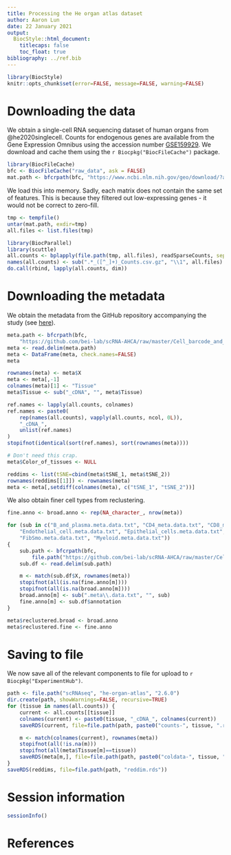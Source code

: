 ```yaml
---
title: Processing the He organ atlas dataset
author: Aaron Lun
date: 22 January 2021
output:
  BiocStyle::html_document:
    titlecaps: false
    toc_float: true
bibliography: ../ref.bib
---
```


```r
library(BiocStyle)
knitr::opts_chunk$set(error=FALSE, message=FALSE, warning=FALSE)
```

# Downloading the data

We obtain a single-cell RNA sequencing dataset of human organs from @he2020singlecell.
Counts for endogenous genes are available from the Gene Expression Omnibus
using the accession number [GSE159929](https://www.ncbi.nlm.nih.gov/geo/query/acc.cgi?acc=GSE159929).
We download and cache them using the `r Biocpkg("BiocFileCache")` package.

```r
library(BiocFileCache)
bfc <- BiocFileCache("raw_data", ask = FALSE)
mat.path <- bfcrpath(bfc, "https://www.ncbi.nlm.nih.gov/geo/download/?acc=GSE159929&format=file")
```

We load this into memory.
Sadly, each matrix does not contain the same set of features.
This is because they filtered out low-expressing genes - it would not be correct to zero-fill.

```r
tmp <- tempfile()
untar(mat.path, exdir=tmp)
all.files <- list.files(tmp)

library(BiocParallel)
library(scuttle)
all.counts <- bplapply(file.path(tmp, all.files), readSparseCounts, sep=",", row.names=1, quote='"')
names(all.counts) <- sub(".*_([^_]+)_Counts.csv.gz", "\\1", all.files)
do.call(rbind, lapply(all.counts, dim))
```

# Downloading the metadata

We obtain the metadata from the GitHub repository accompanying the study 
(see [here](https://github.com/bei-lab/scRNA-AHCA/tree/master/Cell_barcode_and_corresponding_cell_types_of_AHCA)).

```r
meta.path <- bfcrpath(bfc,
    "https://github.com/bei-lab/scRNA-AHCA/raw/master/Cell_barcode_and_corresponding_cell_types_of_AHCA/Annotation_AHCA_alltissues_meta.data_84363_cell.txt")
meta <- read.delim(meta.path)
meta <- DataFrame(meta, check.names=FALSE)
meta

rownames(meta) <- meta$X
meta <- meta[,-1]
colnames(meta)[1] <- "Tissue"
meta$Tissue <- sub("_cDNA", "", meta$Tissue)

ref.names <- lapply(all.counts, colnames)
ref.names <- paste0(
    rep(names(all.counts), vapply(all.counts, ncol, 0L)),
    "_cDNA_", 
    unlist(ref.names)
)
stopifnot(identical(sort(ref.names), sort(rownames(meta))))

# Don't need this crap.
meta$Color_of_tissues <- NULL

reddims <- list(tSNE=cbind(meta$tSNE_1, meta$tSNE_2))
rownames(reddims[[1]]) <- rownames(meta)
meta <- meta[,setdiff(colnames(meta), c("tSNE_1", "tSNE_2"))]
```

We also obtain finer cell types from reclustering.

```r
fine.anno <- broad.anno <- rep(NA_character_, nrow(meta))

for (sub in c("B_and_plasma.meta.data.txt", "CD4_meta.data.txt", "CD8_meta.data.txt",
    "Endothelial_cell.meta.data.txt", "Epithelial_cells.meta.data.txt", 
    "FibSmo.meta.data.txt", "Myeloid.meta.data.txt")) 
{
    sub.path <- bfcrpath(bfc,
        file.path("https://github.com/bei-lab/scRNA-AHCA/raw/master/Cell_barcode_and_corresponding_cell_types_of_AHCA", sub))
    sub.df <- read.delim(sub.path)

    m <- match(sub.df$X, rownames(meta))
    stopifnot(all(is.na(fine.anno[m])))
    stopifnot(all(is.na(broad.anno[m])))
    broad.anno[m] <- sub(".meta\\.data.txt", "", sub)
    fine.anno[m] <- sub.df$annotation
}

meta$reclustered.broad <- broad.anno
meta$reclustered.fine <- fine.anno
```

# Saving to file

We now save all of the relevant components to file for upload to `r Biocpkg("ExperimentHub")`.

```r
path <- file.path("scRNAseq", "he-organ-atlas", "2.6.0")
dir.create(path, showWarnings=FALSE, recursive=TRUE)
for (tissue in names(all.counts)) {
    current <- all.counts[[tissue]]
    colnames(current) <- paste0(tissue, "_cDNA_", colnames(current))
    saveRDS(current, file=file.path(path, paste0("counts-", tissue, ".rds")))

    m <- match(colnames(current), rownames(meta))
    stopifnot(all(!is.na(m)))
    stopifnot(all(meta$Tissue[m]==tissue))
    saveRDS(meta[m,], file=file.path(path, paste0("coldata-", tissue, ".rds")))
}
saveRDS(reddims, file=file.path(path, "reddim.rds"))
```

# Session information

```r
sessionInfo()
```

# References

